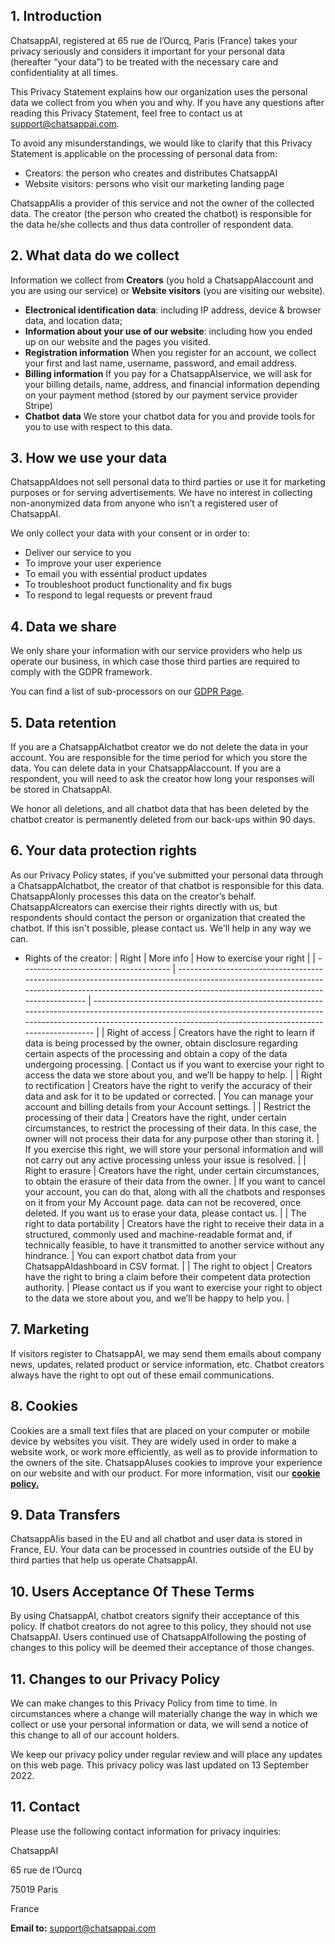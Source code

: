 ## **1. Introduction**

ChatsappAI, registered at 65 rue de l’Ourcq, Paris (France) takes your privacy seriously and considers it important for your personal data (hereafter “your data”) to be treated with the necessary care and confidentiality at all times.

This Privacy Statement explains how our organization uses the personal data we collect from you when you and why. If you have any questions after reading this Privacy Statement, feel free to contact us at [support@chatsappai.com](mailto:support@chatsappai.com).

To avoid any misunderstandings, we would like to clarify that this Privacy Statement is applicable on the processing of personal data from:

- Creators: the person who creates and distributes ChatsappAI
- Website visitors: persons who visit our marketing landing page

ChatsappAIis a provider of this service and not the owner of the collected data. The creator (the person who created the chatbot) is responsible for the data he/she collects and thus data controller of respondent data.

## **2. What data do we collect**

Information we collect from **Creators** (you hold a ChatsappAIaccount and you are using our service) or **Website visitors** (you are visiting our website).

- **Electronical identification data**: including IP address, device & browser data, and location data;
- **Information about your use of our website**: including how you ended up on our website and the pages you visited.
- **Registration information**
  When you register for an account, we collect your first and last name, username, password, and email address.
- **Billing information**
  If you pay for a ChatsappAIservice, we will ask for your billing details, name, address, and financial information depending on your payment method (stored by our payment service provider Stripe)
- **Chatbot** **data**
  We store your chatbot data for you and provide tools for you to use with respect to this data.

## **3. How we use your data**

ChatsappAIdoes not sell personal data to third parties or use it for marketing purposes or for serving advertisements. We have no interest in collecting non-anonymized data from anyone who isn’t a registered user of ChatsappAI.

We only collect your data with your consent or in order to:

- Deliver our service to you
- To improve your user experience
- To email you with essential product updates
- To troubleshoot product functionality and fix bugs
- To respond to legal requests or prevent fraud

## **4. Data we share**

We only share your information with our service providers who help us operate our business, in which case those third parties are required to comply with the GDPR framework.

You can find a list of sub-processors on our [GDPR Page](/privacy/gdpr).

## **5. Data retention**

If you are a ChatsappAIchatbot creator we do not delete the data in your account. You are responsible for the time period for which you store the data. You can delete data in your ChatsappAIaccount. If you are a respondent, you will need to ask the creator how long your responses will be stored in ChatsappAI.

We honor all deletions, and all chatbot data that has been deleted by the chatbot creator is permanently deleted from our back-ups within 90 days.

## **6. Your data protection rights**

As our Privacy Policy states, if you’ve submitted your personal data through a ChatsappAIchatbot, the creator of that chatbot is responsible for this data. ChatsappAIonly processes this data on the creator’s behalf. ChatsappAIcreators can exercise their rights directly with us, but respondents should contact the person or organization that created the chatbot. If this isn't possible, please contact us. We'll help in any way we can.

- Rights of the creator:
  | Right | More info | How to exercise your right |
  | ------------------------------------- | ------------------------------------------------------------------------------------------------------------------------------------------------------------------------------------------------------- | ------------------------------------------------------------------------------------------------------------------------------------------------------------------------------------------------------------------------------ |
  | Right of access | Creators have the right to learn if data is being processed by the owner, obtain disclosure regarding certain aspects of the processing and obtain a copy of the data undergoing processing. | Contact us if you want to exercise your right to access the data we store about you, and we’ll be happy to help. |
  | Right to rectification | Creators have the right to verify the accuracy of their data and ask for it to be updated or corrected. | You can manage your account and billing details from your Account settings. |
  | Restrict the processing of their data | Creators have the right, under certain circumstances, to restrict the processing of their data. In this case, the owner will not process their data for any purpose other than storing it. | If you exercise this right, we will store your personal information and will not carry out any active processing unless your issue is resolved. |
  | Right to erasure | Creators have the right, under certain circumstances, to obtain the erasure of their data from the owner. | If you want to cancel your account, you can do that, along with all the chatbots and responses on it from your My Account page. data can not be recovered, once deleted. If you want us to erase your data, please contact us. |
  | The right to data portability | Creators have the right to receive their data in a structured, commonly used and machine-readable format and, if technically feasible, to have it transmitted to another service without any hindrance. | You can export chatbot data from your ChatsappAIdashboard in CSV format. |
  | The right to object | Creators have the right to bring a claim before their competent data protection authority. | Please contact us if you want to exercise your right to object to the data we store about you, and we’ll be happy to help you. |

## **7. Marketing**

If visitors register to ChatsappAI, we may send them emails about company news, updates, related product or service information, etc. Chatbot creators always have the right to opt out of these email communications.

## **8. Cookies**

Cookies are a small text files that are placed on your computer or mobile device by websites you visit. They are widely used in order to make a website work, or work more efficiently, as well as to provide information to the owners of the site. ChatsappAIuses cookies to improve your experience on our website and with our product. For more information, visit our **[cookie policy.](https://tally.so/help/cookie-policy)**

## **9. Data Transfers**

ChatsappAIis based in the EU and all chatbot and user data is stored in France, EU. Your data can be processed in countries outside of the EU by third parties that help us operate ChatsappAI.

## **10. Users Acceptance Of These Terms**

By using ChatsappAI, chatbot creators signify their acceptance of this policy. If chatbot creators do not agree to this policy, they should not use ChatsappAI. Users continued use of ChatsappAIfollowing the posting of changes to this policy will be deemed their acceptance of those changes.

## **11. Changes to our Privacy Policy**

We can make changes to this Privacy Policy from time to time. In circumstances where a change will materially change the way in which we collect or use your personal information or data, we will send a notice of this change to all of our account holders.

We keep our privacy policy under regular review and will place any updates on this web page. This privacy policy was last updated on 13 September 2022.

## **11. Contact**

Please use the following contact information for privacy inquiries:

ChatsappAI

65 rue de l’Ourcq

75019 Paris

France

**Email to:** support@chatsappai.com
